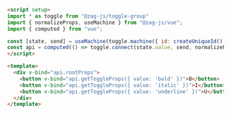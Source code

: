 ```md
<script setup>
import * as toggle from "@zag-js/toggle-group"
import { normalizeProps, useMachine } from "@zag-js/vue";
import { computed } from "vue";

const [state, send] = useMachine(toggle.machine({ id: createUniqueId() }))
const api = computed(() => toggle.connect(state.value, send, normalizeProps))
</script>

<template>
  <div v-bind="api.rootProps">
    <button v-bind="api.getToggleProps({ value: 'bold' })">B</button>
    <button v-bind="api.getToggleProps({ value: 'italic' })">I</button>
    <button v-bind="api.getToggleProps({ value: 'underline' })">U</button>
  </div>
</template>
```
